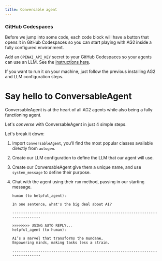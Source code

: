 ```yaml
---
title: Conversable agent
---
```


### GitHub Codespaces

Before we jump into some code, each code block will have a button that opens it in GitHub Codespaces so you can start playing with AG2 inside a fully configured environment.

Add an `OPENAI_API_KEY` secret to your GitHub Codespaces so your agents can use an LLM. See the [instructions here](https://docs.github.com/en/codespaces/managing-your-codespaces/managing-your-account-specific-secrets-for-github-codespaces).

If you want to run it on your machine, just follow the previous installing AG2 and LLM configuration steps.

# Say hello to ConversableAgent

ConversableAgent is at the heart of all AG2 agents while also being a fully functioning agent.

Let's *converse* with ConversableAgent in just 4 simple steps.


<Example/>

Let's break it down:

1. Import `ConversableAgent`, you'll find the most popular classes available directly from `autogen`.

2. Create our LLM configuration to define the LLM that our agent will use.

3. Create our ConversableAgent give them a unique name, and use `system_message` to define their purpose.

4. Chat with the agent using their `run` method, passing in our starting message.

    ```console
    human (to helpful_agent):

    In one sentence, what's the big deal about AI?

    --------------------------------------------------------------------------------

    >>>>>>>> USING AUTO REPLY...
    helpful_agent (to human):

    AI’s a marvel that transforms the mundane,
    Empowering minds, making tasks less a strain.

    --------------------------------------------------------------------------------
    ```
